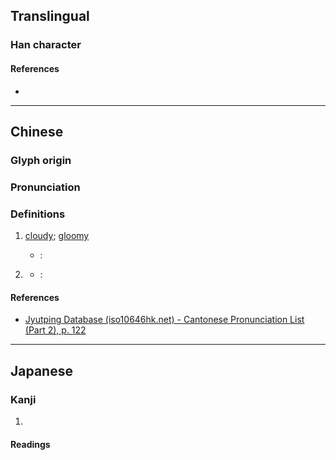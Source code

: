 {{character info}}
==Translingual==

===Han character===
{{Han char|rn=72|rad=日|as=05|sn=9|four=|canj=ADJ|ids=⿰日末}}

====References====
* {{Han ref|kx=0493.150|dkj=13848|dj=0857.030|hdz=21497.020|uh=6629|ud=26153}}

----

==Chinese==
{{zh-forms}}

===Glyph origin===
{{Han etym}}

===Pronunciation===
{{zh-pron
|m=mò
|c=mut6
|mc=y
|oc=y
|cat=
}}

===Definitions===
{{zh-hanzi}}

# {{zh-hg}} [[cloudy]]; [[gloomy]]
#* ''{{w|Jiyun}}'': {{lang|zh|'''昩'''，日中不明。}}
# {{zh-hg}} {{zh-alt-form|昧|[[star]]}}
#* ''{{w|Guangyun}}'': {{lang|zh|'''昩'''，星也。《易》曰，日中見'''昩'''。案《音義》云《字林》作[[昧]]，斗杓後星，王肅音[[妹]]。}}

====References====
* [http://www.iso10646hk.net/jp/document/download.jsp Jyutping Database (iso10646hk.net) - Cantonese Pronunciation List (Part 2), p. 122]

----

==Japanese==

===Kanji===
{{ja-kanji|grade=|rs=日05}}

# {{rfdef|ja|sort=日05}}

====Readings====
{{ja-readings
|goon=まち
|kanon=ばつ
|kun=くら-い
}}